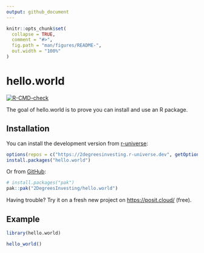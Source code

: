 ```yaml
---
output: github_document
---
```


<!-- README.md is generated from README.Rmd. Please edit that file -->

```r
knitr::opts_chunk$set(
  collapse = TRUE,
  comment = "#>",
  fig.path = "man/figures/README-",
  out.width = "100%"
)
```

# hello.world

<!-- badges: start -->
[![R-CMD-check](https://github.com/2DegreesInvesting/hello.world/actions/workflows/R-CMD-check.yaml/badge.svg)](https://github.com/2DegreesInvesting/hello.world/actions/workflows/R-CMD-check.yaml)
<!-- badges: end -->

The goal of hello.world is to prove you can install and use an R package.

## Installation

You can install the development version from
[r-universe](https://r-universe.dev/):

``` r
options(repos = c("https://2degreesinvesting.r-universe.dev", getOption("repos")))
install.packages("hello.world")
```

Or from [GitHub](https://github.com/):

``` r
# install.packages("pak")
pak::pak("2DegreesInvesting/hello.world")
```

Having trouble? Try it on a fresh new project on <https://posit.cloud/>
(free).

## Example

```r
library(hello.world)

hello_world()
```
